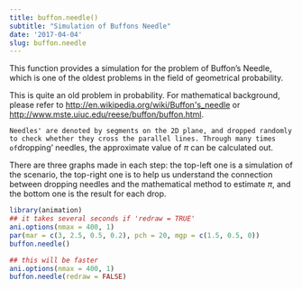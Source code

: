 ```yaml
---
title: buffon.needle()
subtitle: "Simulation of Buffons Needle"
date: '2017-04-04'
slug: buffon.needle
---
```


This function provides a simulation for the problem of Buffon's Needle, which
is one of the oldest problems in the field of geometrical probability.

This is quite an old problem in probability. For mathematical background,
please refer to <http://en.wikipedia.org/wiki/Buffon's_needle> or
<http://www.mste.uiuc.edu/reese/buffon/buffon.html>.

`Needles' are denoted by segments on the 2D plane, and dropped randomly to
check whether they cross the parallel lines. Through many times of `dropping'
needles, the approximate value of $\pi$ can be calculated out.

There are three graphs made in each step: the top-left one is a simulation of
the scenario, the top-right one is to help us understand the connection
between dropping needles and the mathematical method to estimate $\pi$,
and the bottom one is the result for each drop.
 
```r
library(animation)
## it takes several seconds if 'redraw = TRUE'
ani.options(nmax = 400, 1)
par(mar = c(3, 2.5, 0.5, 0.2), pch = 20, mgp = c(1.5, 0.5, 0))
buffon.needle()
```
 
```r
## this will be faster
ani.options(nmax = 400, 1)
buffon.needle(redraw = FALSE)
```
